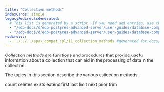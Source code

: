 ```yaml
---
title: "Collection methods"
indexCards: simple
legacyRedirectsGenerated:
  # This list is generated by a script. If you need add entries, use the `legacyRedirects` key.
  - "/edb-docs/d/edb-postgres-advanced-server/user-guides/database-compatibility-for-oracle-developers-guide/9.6/Database_Compatibility_for_Oracle_Developers_Guide_v9.6.1.079.html"
  - "/edb-docs/d/edb-postgres-advanced-server/user-guides/database-compatibility-for-oracle-developers-guide/9.5/Database_Compatibility_for_Oracle_Developers_Guide.1.173.html"
redirects:
  - ../../../epas_compat_spl/11_collection_methods #generated for docs/epas/reorg-role-use-case-mode
---
```


<div id="collection_methods" class="registered_link"></div>

*Collection methods* are functions and procedures that provide useful information about a collection that can aid in the processing of data in the collection. 

The topics in this section describe the various collection methods.

<div class="toctree" maxdepth="3">

count deletes exists extend first last limit next prior trim

</div>
